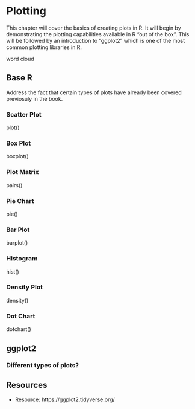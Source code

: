 # Plotting

This chapter will cover the basics of creating plots in R. It will begin by demonstrating the plotting capabilities available in R "out of the box". This will be followed by an introduction to "ggplot2" which is one of the most common plotting libraries in R.

word cloud

## Base R

Address the fact that certain types of plots have already been covered previosuly in the book.

### Scatter Plot

plot()

### Box Plot

boxplot()

### Plot Matrix

pairs()

### Pie Chart

pie()

### Bar Plot

barplot()

### Histogram

hist()

### Density Plot

density()

### Dot Chart

dotchart()

## ggplot2

### Different types of plots?


## Resources
- Resource: https://ggplot2.tidyverse.org/